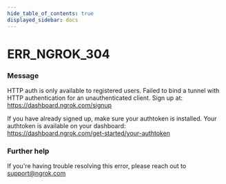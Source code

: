 ```yaml
---
hide_table_of_contents: true
displayed_sidebar: docs
---
```



# ERR_NGROK_304

### Message

HTTP auth is only available to registered users.
Failed to bind a tunnel with HTTP authentication for an unauthenticated client.
Sign up at: https://dashboard.ngrok.com/signup

If you have already signed up, make sure your authtoken is installed.
Your authtoken is available on your dashboard: https://dashboard.ngrok.com/get-started/your-authtoken

### Further help

If you're having trouble resolving this error, please reach out to [support@ngrok.com](mailto:support@ngrok.com?subject=Help%20with%20ERR_NGROK_304)

<ErrorDetails error="err_ngrok_304" />
